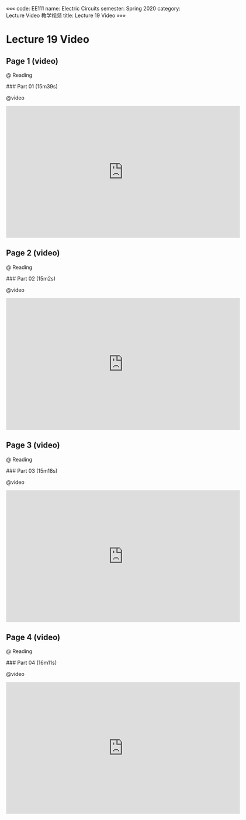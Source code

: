 «««
code: EE111
name: Electric Circuits
semester: Spring 2020
category: Lecture Video 教学视频
title: Lecture 19 Video
»»»

# Lecture 19 Video

## Page 1 (video)

@ Reading

<div class="markdown-body">
### Part 01 (15m39s)
</div>

@video

<iframe src="https://watchsb.com/e/cs6q9f445y99.html" frameborder=0 marginwidth=0 marginheight=0 scrolling=no width=640 height=360 allowfullscreen></iframe>


## Page 2 (video)

@ Reading

<div class="markdown-body">
### Part 02 (15m2s)
</div>

@video

<iframe src="https://watchsb.com/e/xmjssgbccqjg.html" frameborder=0 marginwidth=0 marginheight=0 scrolling=no width=640 height=360 allowfullscreen></iframe>


## Page 3 (video)

@ Reading

<div class="markdown-body">
### Part 03 (15m18s)
</div>

@video

<iframe src="https://watchsb.com/e/m1hzd9qsyxpz.html" frameborder=0 marginwidth=0 marginheight=0 scrolling=no width=640 height=360 allowfullscreen></iframe>


## Page 4 (video)

@ Reading

<div class="markdown-body">
### Part 04 (16m11s)
</div>

@video

<iframe src="https://watchsb.com/e/j9yguh9dvtjn.html" frameborder=0 marginwidth=0 marginheight=0 scrolling=no width=640 height=360 allowfullscreen></iframe>


